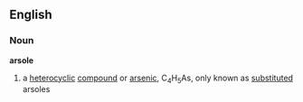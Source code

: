 ==English==

===Noun===
{{wikipedia}}
'''arsole'''
#{{chemistry}} a [[heterocyclic]] [[compound]] or [[arsenic]], C<sub>4</sub>H<sub>5</sub>As, only known as [[substituted]] arsoles